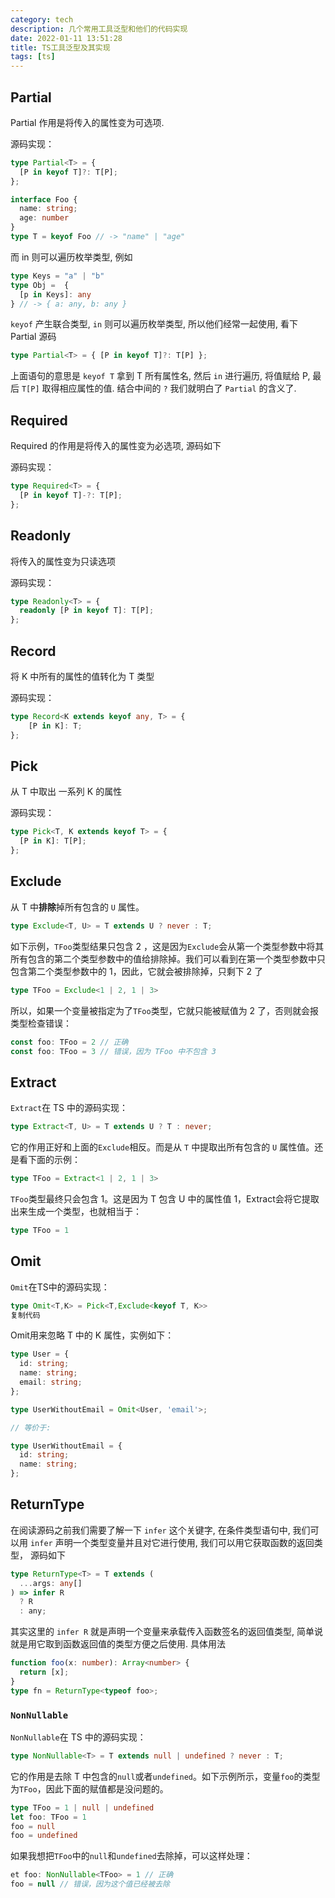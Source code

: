 ```yaml
---
category: tech
description: 几个常用工具泛型和他们的代码实现
date: 2022-01-11 13:51:28
title: TS工具泛型及其实现
tags: [ts]
---
```


## Partial

Partial 作用是将传入的属性变为可选项.

源码实现：

```ts
type Partial<T> = {
  [P in keyof T]?: T[P];
};
```

```ts
interface Foo {
  name: string;
  age: number
}
type T = keyof Foo // -> "name" | "age"
```

而 in 则可以遍历枚举类型, 例如

```ts
type Keys = "a" | "b"
type Obj =  {
  [p in Keys]: any
} // -> { a: any, b: any }
```

`keyof` 产生联合类型, `in` 则可以遍历枚举类型, 所以他们经常一起使用, 看下 Partial 源码

```ts
type Partial<T> = { [P in keyof T]?: T[P] };
```

上面语句的意思是 `keyof T` 拿到 T 所有属性名, 然后 `in` 进行遍历, 将值赋给 P, 最后 `T[P]` 取得相应属性的值.
结合中间的 `?` 我们就明白了 `Partial` 的含义了.

## Required

Required 的作用是将传入的属性变为必选项, 源码如下

源码实现：

```ts
type Required<T> = {
  [P in keyof T]-?: T[P];
};
```

## Readonly

将传入的属性变为只读选项

源码实现：

```ts
type Readonly<T> = {
  readonly [P in keyof T]: T[P];
};
```

## Record

将 K 中所有的属性的值转化为 T 类型

源码实现：

```ts
type Record<K extends keyof any, T> = {
    [P in K]: T;
};
```

## Pick

从 T 中取出 一系列 K 的属性

源码实现：

```ts
type Pick<T, K extends keyof T> = {
  [P in K]: T[P];
};
```

## Exclude

从 T 中**排除**掉所有包含的 `U` 属性。

```ts
type Exclude<T, U> = T extends U ? never : T;
```

如下示例，`TFoo`类型结果只包含 2 ，这是因为`Exclude`会从第一个类型参数中将其所有包含的第二个类型参数中的值给排除掉。我们可以看到在第一个类型参数中只包含第二个类型参数中的 1，因此，它就会被排除掉，只剩下 2 了

```ts
type TFoo = Exclude<1 | 2, 1 | 3>
```

所以，如果一个变量被指定为了`TFoo`类型，它就只能被赋值为 2 了，否则就会报类型检查错误：

```ts
const foo: TFoo = 2 // 正确
const foo: TFoo = 3 // 错误，因为 TFoo 中不包含 3
```

## Extract

`Extract`在 TS 中的源码实现：

```ts
type Extract<T, U> = T extends U ? T : never;
```

它的作用正好和上面的`Exclude`相反。而是从 `T` 中提取出所有包含的 `U` 属性值。还是看下面的示例：

```ts
type TFoo = Extract<1 | 2, 1 | 3>
```

`TFoo`类型最终只会包含 1。这是因为 T 包含 U 中的属性值 1，Extract会将它提取出来生成一个类型，也就相当于：

```ts
type TFoo = 1
```

## Omit 

`Omit`在TS中的源码实现：

```ts
type Omit<T,K> = Pick<T,Exclude<keyof T, K>>
复制代码
```

Omit用来忽略 T 中的 K 属性，实例如下：

```ts
type User = {
  id: string;
  name: string;
  email: string;
};

type UserWithoutEmail = Omit<User, 'email'>;

// 等价于:

type UserWithoutEmail = {
  id: string;
  name: string;
};
```

## ReturnType

在阅读源码之前我们需要了解一下 `infer` 这个关键字, 在条件类型语句中, 我们可以用 `infer` 声明一个类型变量并且对它进行使用,
我们可以用它获取函数的返回类型， 源码如下

```ts
type ReturnType<T> = T extends (
  ...args: any[]
) => infer R
  ? R
  : any;
```

其实这里的 `infer R` 就是声明一个变量来承载传入函数签名的返回值类型, 简单说就是用它取到函数返回值的类型方便之后使用.
具体用法

```ts
function foo(x: number): Array<number> {
  return [x];
}
type fn = ReturnType<typeof foo>;
```

### `NonNullable`

`NonNullable`在 TS 中的源码实现：

```ts
type NonNullable<T> = T extends null | undefined ? never : T;
```

它的作用是去除 T 中包含的`null`或者`undefined`。如下示例所示，变量`foo`的类型为`TFoo`，因此下面的赋值都是没问题的。

```ts
type TFoo = 1 | null | undefined
let foo: TFoo = 1
foo = null
foo = undefined
```

如果我想把`TFoo`中的`null`和`undefined`去除掉，可以这样处理：

```ts
et foo: NonNullable<TFoo> = 1 // 正确
foo = null // 错误，因为这个值已经被去除
```